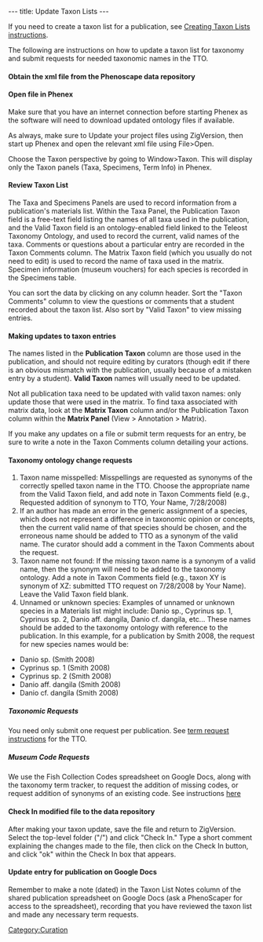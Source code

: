 ---
title: Update Taxon Lists
---

If you need to create a taxon list for a publication, see  [[Creating Taxon Lists | Creating Taxon Lists instructions]].

The following are instructions on how to update a taxon list for taxonomy and submit requests for needed taxonomic names in the TTO.

====Obtain the xml file from the Phenoscape data repository====

====Open file in Phenex====

Make sure that you have an internet connection before starting Phenex as the software will need to download updated ontology files if available.

As always, make sure to Update your project files using ZigVersion, then start up Phenex and open the relevant xml file using File>Open.

Choose the Taxon perspective by going to Window>Taxon. This will display only the Taxon panels (Taxa, Specimens, Term Info) in Phenex.

====Review Taxon List====

The Taxa and Specimens Panels are used to record information from a publication's materials list. Within the Taxa Panel, the Publication Taxon field is a free-text field listing the names of all taxa used in the publication, and the Valid Taxon field is an ontology-enabled field linked to the Teleost Taxonomy Ontology, and used to record the current, valid names of the taxa.  Comments or questions about a particular entry are recorded in the Taxon Comments column. The Matrix Taxon field (which you usually do not need to edit) is used to record the name of taxa used in the matrix.  Specimen information (museum vouchers) for each species is recorded in the Specimens table.

You can sort the data by clicking on any column header.  Sort the "Taxon Comments" column to view the questions or comments that a student recorded about the taxon list.  Also sort by "Valid Taxon" to view missing entries.

====Making updates to taxon entries====

The names listed in the '''Publication Taxon''' column are those used in the publication, and should not require editing by curators (though edit if there is an obvious mismatch with the publication, usually because of a mistaken entry by a student).  '''Valid Taxon''' names will usually need to be updated.

Not all publication taxa need to be updated with valid taxon names: only update those that were used in the matrix. To find taxa associated with matrix data, look at the '''Matrix Taxon''' column and/or the Publication Taxon column within the '''Matrix Panel''' (View > Annotation > Matrix).


If you make any updates on a file or submit term requests for an entry, be sure to write a note in the Taxon Comments column detailing your actions.

====Taxonomy ontology change requests====
#Taxon name misspelled: Misspellings are requested as synonyms of the correctly spelled taxon name in the TTO.  Choose the appropriate name from the Valid Taxon field, and add note in Taxon Comments field (e.g., Requested addition of synonym to TTO, Your Name, 7/28/2008)
#If an author has made an error in the generic assignment of a species, which does not represent a difference in taxonomic opinion or concepts, then the current valid name of that species should be chosen, and the erroneous name should be added to TTO as a synonym of the valid name.  The curator should add a comment in the Taxon Comments about the request.
#Taxon name not found: If the missing taxon name is a synonym of a valid name, then the synonym will need to be added to the taxonomy ontology.  Add a note in Taxon Comments field (e.g., taxon XY is synonym of XZ: submitted TTO request on 7/28/2008 by Your Name).  Leave the Valid Taxon field blank.
#Unnamed or unknown species:  Examples of unnamed or unknown species in a Materials list might include: Danio sp., Cyprinus sp. 1, Cyprinus sp. 2, Danio aff. dangila, Danio cf. dangila, etc... These names should be added to the taxonomy ontology with reference to the publication. In this example, for a publication by Smith 2008, the request for new species names would be:

*Danio sp. (Smith 2008)
*Cyprinus sp. 1 (Smith 2008)
*Cyprinus sp. 2 (Smith 2008)
*Danio aff. dangila (Smith 2008)
*Danio cf. dangila (Smith 2008)

=====''Taxonomic Requests''=====

You need only submit one request per publication.  See [https://www.nescent.org/phenoscape/Term_Requests term request instructions] for the TTO.

=====''Museum Code Requests''=====

We use the Fish Collection Codes spreadsheet on Google Docs, along with the taxonomy term tracker, to request the addition of missing codes, or request addition of synonyms of an existing code.  See instructions [https://www.nescent.org/phenoscape/Term_Requests#Collection_Code_requests here]

====Check In modified file to the data repository====

After making your taxon update, save the file and return to ZigVersion.  Select the top-level folder ("/") and click "Check In." Type a short comment explaining the changes made to the file, then click on the Check In button, and click "ok" within the Check In box that appears.

====Update entry for publication on Google Docs====

Remember to make a note (dated) in the Taxon List Notes column of the shared publication spreadsheet on Google Docs (ask a PhenoScaper for access to the spreadsheet), recording that you have reviewed the taxon list and made any necessary term requests.

[[Category:Curation]]
